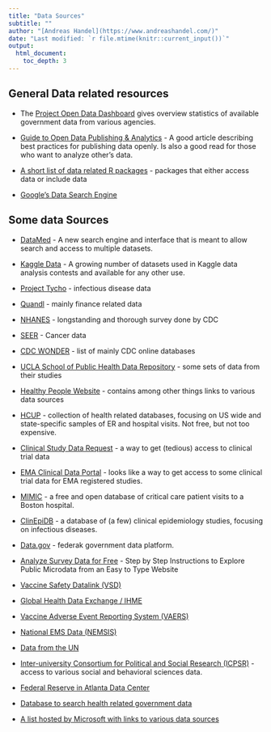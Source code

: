 ```yaml
---
title: "Data Sources"
subtitle: ""
author: "[Andreas Handel](https://www.andreashandel.com/)"
date: "Last modified: `r file.mtime(knitr::current_input())`"
output: 
  html_document:
    toc_depth: 3
---
```




## General Data related resources

* The [Project Open Data Dashboard](https://labs.data.gov/dashboard/) gives overview statistics of available government data from various agencies.

* [Guide to Open Data Publishing & Analytics](http://blog.kaggle.com/2016/10/21/a-guide-to-open-data-publishing-analytics/) - A good article describing best practices for publishing data openly. Is also a good read for those who want to analyze other's data.

* [A short list of data related R packages](https://rviews.rstudio.com/2017/11/01/r-data-packages/) - packages that either access data or include data

* [Google's Data Search Engine](https://toolbox.google.com/datasetsearch)


## Some data Sources

* [DataMed](https://datamed.org) - A new search engine and interface that is meant to allow search and access to multiple datasets.

* [Kaggle Data](https://www.kaggle.com/datasets) - A growing number of datasets used in Kaggle data analysis contests and available for any other use.

* [Project Tycho](https://www.tycho.pitt.edu/) - infectious disease data

* [Quandl](http://www.quandl.com) - mainly finance related data

* [NHANES](http://www.cdc.gov/nchs/nhanes.htm) - longstanding and thorough survey done by CDC

* [SEER](http://seer.cancer.gov/) - Cancer data

* [CDC WONDER](http://wonder.cdc.gov/) - list of mainly CDC online databases

* [UCLA School of Public Health Data Repository](https://publicdata.ph.ucla.edu/pages/) - some sets of data from their studies

* [Healthy People Website](https://www.healthypeople.gov/) - contains among other things links to various data sources

* [HCUP](http://www.hcup-us.ahrq.gov)  - collection of health related databases, focusing on US wide and state-specific samples of ER and hospital visits. Not free, but not too expensive.

* [Clinical Study Data Request](https://www.clinicalstudydatarequest.com/) - a way to get (tedious) access to clinical trial data

* [EMA Clinical Data Portal](https://clinicaldata.ema.europa.eu/web/cdp/home) - looks like a way to get access to some clinical trial data for EMA registered studies.

* [MIMIC](https://mimic.physionet.org/) - a free and open database of critical care patient visits to a Boston hospital.

* [ClinEpiDB](https://clinepidb.org) - a database of (a few) clinical epidemiology studies, focusing on infectious diseases. 

* [Data.gov](http://www.data.gov/) - federak government data platform.

* [Analyze Survey Data for Free](http://asdfree.com/) - Step by Step Instructions to Explore Public Microdata from an Easy to Type Website

* [Vaccine Safety Datalink (VSD)](https://www.cdc.gov/vaccinesafety/ensuringsafety/monitoring/vsd/accessing-data.html)

* [Global Health Data Exchange / IHME](http://ghdx.healthdata.org/)

* [Vaccine Adverse Event Reporting System (VAERS)](https://vaers.hhs.gov/)

* [National EMS Data (NEMSIS)](https://nemsis.org/)

* [Data from the UN](http://data.un.org/)

* [Inter-university Consortium for Political and Social Research (ICPSR)](http://www.icpsr.umich.edu/) - access to various social and behavioral sciences data.

* [Federal Reserve in Atlanta Data Center](http://acrdc.gsu.edu/index.html)

* [Database to search health related government data](https://www.healthdata.gov/)

* [A list hosted by Microsoft with links to various data sources](http://mran.revolutionanalytics.com/documents/data/)